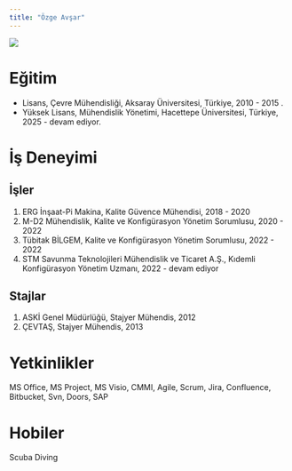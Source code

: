 ```yaml
---
title: "Özge Avşar"
---
```


![](/assets/images/ozgeavsar.jpeg){fig-align="center"}

# Eğitim

-   Lisans, Çevre Mühendisliği, Aksaray Üniversitesi, Türkiye, 2010 - 2015 .
-   Yüksek Lisans, Mühendislik Yönetimi, Hacettepe Üniversitesi, Türkiye, 2025 - devam ediyor.

# İş Deneyimi

## İşler

1.  ERG İnşaat-Pi Makina, Kalite Güvence Mühendisi, 2018 - 2020
2.  M-D2 Mühendislik, Kalite ve Konfigürasyon Yönetim Sorumlusu, 2020 - 2022
3.  Tübitak BİLGEM, Kalite ve Konfigürasyon Yönetim Sorumlusu, 2022 - 2022
4.  STM Savunma Teknolojileri Mühendislik ve Ticaret A.Ş., Kıdemli Konfigürasyon Yönetim Uzmanı, 2022 - devam ediyor

## Stajlar

1.  ASKİ Genel Müdürlüğü, Stajyer Mühendis, 2012
2.  ÇEVTAŞ, Stajyer Mühendis, 2013


# Yetkinlikler

MS Office, MS Project, MS Visio, CMMI, Agile, Scrum, Jira, Confluence, Bitbucket, Svn, Doors, SAP

# Hobiler

Scuba Diving

